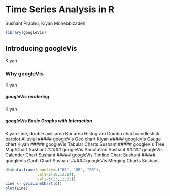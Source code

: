 # Time Series Analysis in R

Sushant Prabhu, Kiyan Mohebbizadeh

```r

library(googleVis)

```


## Introducing googleVis
Kiyan

### Why googleVis
Kiyan 

##### googleVis rendering
Kiyan 

##### googleVis Basic Graphs with Interaction
Kiyan
Line, double axis
  area
Bar
  area
Histogram
Combo chart
candlestick barplot
Alluvial
##### googleVis Geo chart
Kiyan
##### googleVis Gauge chart
Kiyan
##### googleVis Tabular Charts
Sushant
##### googleVis Tree Map/Chart
Sushant
##### googleVis Annotation
Sushant
##### googleVis Calender Chart
Sushant
##### googleVis Timline Chart
Sushant
##### googleVis Gantt Chart
Sushant
##### googleVis Merging Charts
Sushant
```r

df=data.frame(country=c("US", "GB", "BR"), 
              val1=c(10,13,14), 
              val2=c(23,12,32))
Line <- gvisLineChart(df)
plot(Line)

```